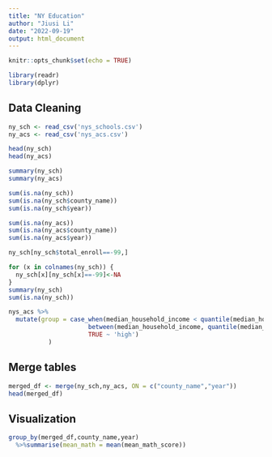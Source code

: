 ```yaml
---
title: "NY Education"
author: "Jiusi Li"
date: "2022-09-19"
output: html_document
---
```


```r
knitr::opts_chunk$set(echo = TRUE)
```

```r
library(readr)
library(dplyr)
```

## Data Cleaning
```r
ny_sch <- read_csv('nys_schools.csv')
ny_acs <- read_csv('nys_acs.csv')
```
```r
head(ny_sch)
head(ny_acs)
```
```r
summary(ny_sch)
summary(ny_acs)
```
```r
sum(is.na(ny_sch))
sum(is.na(ny_sch$county_name))
sum(is.na(ny_sch$year))

sum(is.na(ny_acs))
sum(is.na(ny_acs$county_name))
sum(is.na(ny_acs$year))
```
```r
ny_sch[ny_sch$total_enroll==-99,]
```
```r
for (x in colnames(ny_sch)) {
  ny_sch[x][ny_sch[x]==-99]<-NA
}
summary(ny_sch)
sum(is.na(ny_sch))
```
```r
nys_acs %>%
  mutate(group = case_when(median_household_income < quantile(median_household_income,0.25) ~ 'low',
                      between(median_household_income, quantile(median_household_income, 0.25), quantile(median_household_income, 0.75))~'med',
                      TRUE ~ 'high')
           )
```


## Merge tables
```r
merged_df <- merge(ny_sch,ny_acs, ON = c("county_name","year"))
head(merged_df)
```

## Visualization
```r
group_by(merged_df,county_name,year)
  %>%summarise(mean_math = mean(mean_math_score))
```

